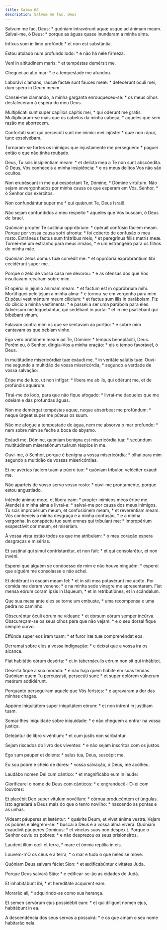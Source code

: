 ```yaml
---
title: Salmo 68
description: Salvum me fac, Deus
---
```


<div class="side-by-side not-content">

Salvum me fac, Deus: * quóniam intravérunt aquæ usque ad ánimam meam.
  Salvai-me, ó Deus: * porque as águas quase inundaram a minha alma.

Infíxus sum in limo profúndi: * et non est substántia.

Estou atolado num profundo lodo: * e não há nele firmeza.

Veni in altitúdinem maris: * et tempéstas demérsit me.

Cheguei ao alto mar: * e a tempestade me afundou.

Laborávi clamans, raucæ factæ sunt fauces meæ: * defecérunt óculi mei, dum
    spero in Deum meum.

Cansei-me clamando, a minha garganta enrouqueceu-se: * os meus olhos
    desfaleceram à espera do meu Deus.

Multiplicáti sunt super capíllos cápitis mei, * qui odérunt me gratis.
  Multiplicaram-se mais que os cabelos da minha cabeça, * aqueles que sem
    razão me aborrecem.

Confortáti sunt qui persecúti sunt me inimíci mei injúste: * quæ non rápui,
    tunc exsolvébam.

Tornaram-se fortes os inimigos que injustamente me perseguem: * paguei então
    o que não tinha roubado.

Deus, Tu scis insipiéntiam meam: * et delícta mea a Te non sunt abscóndita.
  Ó Deus, Vós conheceis a minha insipiência: * e os meus delitos Vos não são
    ocultos.

Non erubéscant in me qui exspéctant Te, Dómine, * Dómine virtútum.
  Não sejam envergonhados por minha causa os que esperam em Vós, Senhor, * ó
    Senhor dos exércitos.

Non confundántur super me * qui quǽrunt Te, Deus Israël.

Não sejam confundidos a meu respeito * aqueles que Vos buscam, ó Deus de
    Israel.

Quóniam propter Te sustínui oppróbrium: * opéruit confúsio fáciem meam.
  Porque por vossa causa sofri afronta: * foi coberto de confusão o meu rosto.
  Extráneus factus sum frátribus meis, * et peregrínus fíliis matris meæ.
  Tornei-me um estranho para meus irmãos, * e um estrangeiro para os filhos de
    minha mãe.

Quóniam zelus domus tuæ comédit me: * et oppróbria exprobrántium tibi
    cecidérunt super me.

Porque o zelo de vossa casa me devorou: * e as ofensas dos que Vos
    insultavam recaíram sobre mim.

Et opérui in jejúnio ánimam meam: * et factum est in oppróbrium mihi.
  Mortifiquei pelo jejum a minha alma: * e tornou-se em vergonha para mim.
  Et pósui vestiméntum meum cilícium: * et factus sum illis in parábolam.
  Fiz do cilício a minha vestimenta: * e passei a ser uma parábola para eles.
  Advérsum me loquebántur, qui sedébant in porta: * et in me psallébant qui
    bibébant vinum.

Falavam contra mim os que se sentavam ao portão: * e sobre mim cantavam os
    que bebiam vinho.

Ego vero oratiónem meam ad Te, Dómine: * tempus benepláciti, Deus.
  Porém eu, ó Senhor, dirigia-Vos a minha oração: * eis o tempo favorável, ó
    Deus.

In multitúdine misericórdiæ tuæ exáudi me, * in veritáte salútis tuæ:
  Ouvi-me segundo a multidão de vossa misericórdia, * segundo a verdade de
    vossa salvação:

Éripe me de luto, ut non infígar: * líbera me ab iis, qui odérunt me, et de
    profúndis aquárum.

Tirai-me do lodo, para que não fique afogado: * livrai-me daqueles que me
    odeiam e das profundas águas.

Non me demérgat tempéstas aquæ, neque absórbeat me profúndum: * neque úrgeat
    super me púteus os suum.

Não me afogue a tempestade de água, nem me absorva o mar profundo: * nem
    sobre mim se feche a boca do abysmo.

Exáudi me, Dómine, quóniam benígna est misericórdia tua: * secúndum
    multitúdinem miseratiónum tuárum réspice in me.

Ouvi-me, ó Senhor, porque é benigna a vossa misericórdia: * olhai para mim
    segundo a multidão de vossas misericórdias.

Et ne avértas fáciem tuam a púero tuo: * quóniam tríbulor, velóciter exáudi
    me.

Não aparteis de vosso servo vosso rosto: * ouvi-me prontamente, porque estou
    angustiado.

Inténde ánimæ meæ, et líbera eam: * propter inimícos meos éripe me.
  Atendei à minha alma e livrai-a: * salvai-me por causa dos meus inimigos.
  Tu scis impropérium meum, et confusiónem meam, * et reveréntiam meam.
  Vós conheceis a minha desgraça e a minha confusão, * e a minha vergonha.
  In conspéctu tuo sunt omnes qui tríbulant me: * impropérium exspectávit cor
    meum, et misériam.

À vossa vista estão todos os que me atribulam: * o meu coração espera
    desgraças e misérias.

Et sustínui qui simul contristarétur, et non fuit: * et qui consolarétur, et
    non invéni.

Esperei que alguém se condoesse de mim e não houve ninguém: * esperei que
    alguém me consolasse e não achei.

Et dedérunt in escam meam fel: * et in siti mea potavérunt me acéto.
  Por comida me deram veneno: * e na minha sede vinagre me apresentaram.
  Fiat mensa eórum coram ipsis in láqueum, * et in retributiónes, et in
    scándalum.

Que sua mesa ante eles se torne um embuste, * uma recompensa e uma pedra no
    caminho.

Obscuréntur óculi eórum ne vídeant: * et dorsum eórum semper incúrva.
  Obscureçam-se os seus olhos para que não vejam: * e o seu dorsal fique
    sempre curvo.

Effúnde super eos iram tuam: * et furor iræ tuæ comprehéndat eos.

Derramai sobre eles a vossa indignação: * e deixai que a vossa ira os
    alcance.

Fiat habitátio eórum desérta: * et in tabernáculis eórum non sit qui
    inhábitet.

Deserta fique a sua morada: * e não haja quem habite em suas tendas.
  Quóniam quem Tu percussísti, persecúti sunt: * et super dolórem vúlnerum
    meórum addidérunt.

Porquanto perseguiram aquele que Vós feristes: * e agravaram a dor das
    minhas chagas.

Appóne iniquitátem super iniquitátem eórum: * et non intrent in justítiam
    tuam.

Somai-lhes iniquidade sobre iniquidade: * e não cheguem a entrar na vossa
    justiça.

Deleántur de libro vivéntium: * et cum justis non scribántur.

Sejam riscados do livro dos viventes: * e não sejam inscritos com os justos.

Ego sum pauper et dolens: * salus tua, Deus, suscépit me.

Eu sou pobre e cheio de dores: * vossa salvação, ó Deus, me acolheu.

Laudábo nomen Dei cum cántico: * et magnificábo eum in laude:

Glorificarei o nome de Deus com cânticos: * e engrandecê-l’O-ei com
    louvores:

Et placébit Deo super vítulum novéllum: * córnua producéntem et úngulas.
  Isto agradará a Deus mais do que o tenro novilho: * nascendo as pontas e as
    unhas.

Vídeant páuperes et læténtur: * quǽrite Deum, et vivet ánima vestra.
  Vejam os pobres e alegrem-se: * buscai a Deus e a vossa alma viverá.
  Quóniam exaudívit páuperes Dóminus: * et vinctos suos non despéxit.
  Porque o Senhor ouviu os pobres: * e não desprezou os seus prisioneiros.

Laudent illum cæli et terra, * mare et ómnia reptília in eis.

Louvem-n'O os céus e a terra, * o mar e tudo o que neles se move.

Quóniam Deus salvam fáciet Sion: * et ædificabúntur civitátes Juda.

Porque Deus salvará Sião: * e edificar-se-ão as cidades de Judá.

Et inhabitábunt ibi, * et hereditáte acquírent eam.

Morarão ali, * adquirindo-as como sua herança.

Et semen servórum ejus possidébit eam: * et qui díligunt nomen ejus,
    habitábunt in ea.

A descendência dos seus servos a possuirá: * e os que amam o seu nome
    habitarão nela.

</div>
